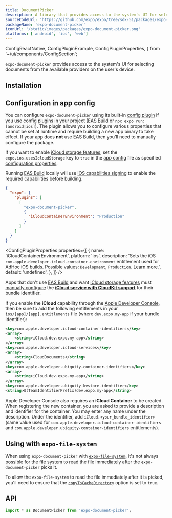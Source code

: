 ```yaml
---
title: DocumentPicker
description: A library that provides access to the system's UI for selecting documents from the available providers on the user's device.
sourceCodeUrl: 'https://github.com/expo/expo/tree/sdk-51/packages/expo-document-picker'
packageName: 'expo-document-picker'
iconUrl: '/static/images/packages/expo-document-picker.png'
platforms: ['android', 'ios', 'web']
---
```


  ConfigReactNative,
  ConfigPluginExample,
  ConfigPluginProperties,
} from '~/ui/components/ConfigSection';

`expo-document-picker` provides access to the system's UI for selecting documents from the available providers on the user's device.

<ContentSpotlight file="sdk/documentpicker.mp4" loop={false} />

## Installation

<APIInstallSection />

## Configuration in app config

You can configure `expo-document-picker` using its built-in [config plugin](/config-plugins/introduction/) if you use config plugins in your project ([EAS Build](/build/introduction) or `npx expo run:[android|ios]`). The plugin allows you to configure various properties that cannot be set at runtime and require building a new app binary to take effect. If your app does **not** use EAS Build, then you'll need to manually configure the package.

<ConfigPluginExample>

If you want to enable [iCloud storage features][icloud-entitlement], set the `expo.ios.usesIcloudStorage` key to `true` in the [app config](/workflow/configuration/) file as specified [configuration properties](../config/app/#usesicloudstorage).

Running [EAS Build](/build/introduction) locally will use [iOS capabilities signing](/build-reference/ios-capabilities) to enable the required capabilities before building.

```json app.json
{
  "expo": {
    "plugins": [
      [
        "expo-document-picker",
        {
          "iCloudContainerEnvironment": "Production"
        }
      ]
    ]
  }
}
```

</ConfigPluginExample>

<ConfigPluginProperties
  properties={[
    {
      name: 'iCloudContainerEnvironment',
      platform: 'ios',
      description:
        'Sets the iOS `com.apple.developer.icloud-container-environment` entitlement used for AdHoc iOS builds. Possible values: `Development`, `Production`. [Learn more](https://github.com/expo/eas-cli/issues/693).',
      default: 'undefined',
    },
  ]}
/>

<ConfigReactNative>

Apps that don't use [EAS Build](/build/introduction) and want [iCloud storage features][icloud-entitlement] must [manually configure](/build-reference/ios-capabilities#manual-setup) the [**iCloud service with CloudKit support**](https://developer.apple.com/documentation/bundleresources/entitlements/com_apple_developer_icloud-container-environment) for their bundle identifier.

If you enable the **iCloud** capability through the [Apple Developer Console](/build-reference/ios-capabilities#apple-developer-console), then be sure to add the following entitlements in your `ios/[app]/[app].entitlements` file (where `dev.expo.my-app` if your bundle identifier):

```xml
<key>com.apple.developer.icloud-container-identifiers</key>
<array>
    <string>iCloud.dev.expo.my-app</string>
</array>
<key>com.apple.developer.icloud-services</key>
<array>
    <string>CloudDocuments</string>
</array>
<key>com.apple.developer.ubiquity-container-identifiers</key>
<array>
    <string>iCloud.dev.expo.my-app</string>
</array>
<key>com.apple.developer.ubiquity-kvstore-identifier</key>
<string>$(TeamIdentifierPrefix)dev.expo.my-app</string>
```

Apple Developer Console also requires an **iCloud Container** to be created. When registering the new container, you are asked to provide a description and identifier for the container. You may enter any name under the description. Under the identifier, add `iCloud.<your_bundle_identifier>` (same value used for `com.apple.developer.icloud-container-identifiers` and `com.apple.developer.ubiquity-container-identifiers` entitlements).

</ConfigReactNative>

## Using with `expo-file-system`

When using `expo-document-picker` with [`expo-file-system`](/versions/latest/sdk/filesystem/), it's not always possible for the file system to read the file immediately after the `expo-document-picker` picks it.

To allow the `expo-file-system` to read the file immediately after it is picked, you'll need to ensure that the [`copyToCacheDirectory`](#documentpickeroptions) option is set to `true`.

## API

```js
import * as DocumentPicker from 'expo-document-picker';
```

<APISection packageName="expo-document-picker" apiName="DocumentPicker" />

[icloud-entitlement]: https://developer.apple.com/documentation/bundleresources/entitlements/com_apple_developer_icloud-services
